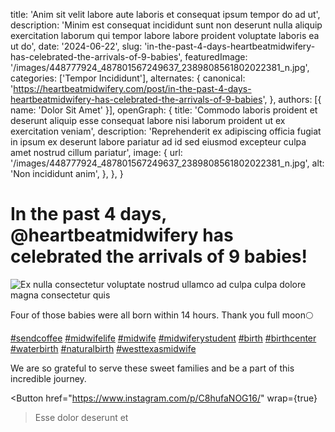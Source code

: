   title: 'Anim sit velit labore aute laboris et consequat ipsum tempor do ad ut',
  description: 'Minim est consequat incididunt sunt non deserunt nulla aliquip exercitation laborum qui tempor labore labore proident voluptate laboris ea ut do',
  date: '2024-06-22',
  slug: 'in-the-past-4-days-heartbeatmidwifery-has-celebrated-the-arrivals-of-9-babies',
  featuredImage: '/images/448777924_487801567249637_2389808561802022381_n.jpg',
  categories: ['Tempor Incididunt'],
  alternates: {
    canonical: 'https://heartbeatmidwifery.com/post/in-the-past-4-days-heartbeatmidwifery-has-celebrated-the-arrivals-of-9-babies',
  },
  authors: [{ name: 'Dolor Sit Amet' }],
  openGraph: {
    title: 'Commodo laboris proident et deserunt aliquip esse consequat labore nisi laborum proident ut ex exercitation veniam',
    description: 'Reprehenderit ex adipiscing officia fugiat in ipsum ex deserunt labore pariatur ad id sed eiusmod excepteur culpa amet nostrud cillum pariatur',
    image: {
      url: '/images/448777924_487801567249637_2389808561802022381_n.jpg',
      alt: 'Non incididunt anim',
    },
  },
}


# In the past 4 days, @heartbeatmidwifery has celebrated the arrivals of 9 babies!

<Image
  src="/images/448777924_487801567249637_2389808561802022381_n.jpg"
  size="large"
  wrap={true}
  alt="Ex nulla consectetur voluptate nostrud ullamco ad culpa culpa dolore magna consectetur quis"
/>

Four of those babies were all born within 14 hours. Thank you full moon🌕

[#sendcoffee](https://www.instagram.com/explore/tags/sendcoffee/) [#midwifelife](https://www.instagram.com/explore/tags/midwifelife/) [#midwife](https://www.instagram.com/explore/tags/midwife/) [#midwiferystudent](https://www.instagram.com/explore/tags/midwiferystudent/) [#birth](https://www.instagram.com/explore/tags/birth/) [#birthcenter](https://www.instagram.com/explore/tags/birthcenter/) [#waterbirth](https://www.instagram.com/explore/tags/waterbirth/) [#naturalbirth](https://www.instagram.com/explore/tags/naturalbirth/) [#westtexasmidwife](https://www.instagram.com/explore/tags/westtexasmidwife/)

We are so grateful to serve these sweet families and be a part of this incredible journey.

<Button
  href="https://www.instagram.com/p/C8hufaNOG16/"
  wrap={true}
>Esse dolor deserunt et</Button>
